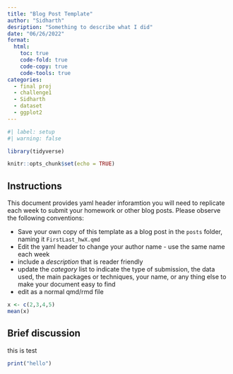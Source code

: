 ```yaml
---
title: "Blog Post Template"
author: "Sidharth"
desription: "Something to describe what I did"
date: "06/26/2022"
format:
  html:
    toc: true
    code-fold: true
    code-copy: true
    code-tools: true
categories:
  - final proj
  - challenge1
  - Sidharth 
  - dataset
  - ggplot2
---
```


```r
#| label: setup
#| warning: false

library(tidyverse)

knitr::opts_chunk$set(echo = TRUE)
```

## Instructions

This document provides yaml header inforamtion you will need to replicate each week to submit your homework or other blog posts. Please observe the following conventions:

-   Save your own copy of this template as a blog post in the `posts` folder, naming it `FirstLast_hwX.qmd`
-   Edit the yaml header to change your author name - use the same name each week
-   include a *description* that is reader friendly
-   update the *category* list to indicate the type of submission, the data used, the main packages or techniques, your name, or any thing else to make your document easy to find
-   edit as a normal qmd/rmd file


```r
x <- c(2,3,4,5)
mean(x)
```

## Brief discussion
this is test

```r
print("hello")
```